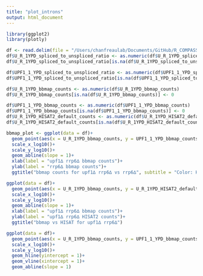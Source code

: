 ```yaml
---
title: "plot_introns"
output: html_document
---
```


```r
library(ggplot2)
library(plotly)
```

```r
df <- read.delim(file = "/Users/chanfreaulab/Documents/GitHub/R_COMPASS_filtering/merged_compass_datasets/full_upf1_rrp6", sep = "" ,header = TRUE, stringsAsFactors = FALSE)
df$U_R_1YPD_spliced_to_unspliced_ratio <- as.numeric(df$U_R_1YPD_spliced_to_unspliced_ratio)
df$U_R_1YPD_spliced_to_unspliced_ratio[is.na(df$U_R_1YPD_spliced_to_unspliced_ratio)] <- 0

df$UPF1_1_YPD_spliced_to_unspliced_ratio <- as.numeric(df$UPF1_1_YPD_spliced_to_unspliced_ratio)
df$UPF1_1_YPD_spliced_to_unspliced_ratio[is.na(df$UPF1_1_YPD_spliced_to_unspliced_ratio)] <- 0

df$U_R_1YPD_bbmap_counts <- as.numeric(df$U_R_1YPD_bbmap_counts)
df$U_R_1YPD_bbmap_counts[is.na(df$U_R_1YPD_bbmap_counts)] <- 0

df$UPF1_1_YPD_bbmap_counts <- as.numeric(df$UPF1_1_YPD_bbmap_counts)
df$UPF1_1_YPD_bbmap_counts[is.na(df$UPF1_1_YPD_bbmap_counts)] <- 0
df$U_R_1YPD_HISAT2_default_counts <- as.numeric(df$U_R_1YPD_HISAT2_default_counts)
df$U_R_1YPD_HISAT2_default_counts[is.na(df$U_R_1YPD_HISAT2_default_counts)] <- 0
```

```r
bbmap_plot <- ggplot(data = df)+
  geom_point(aes(x = U_R_1YPD_bbmap_counts, y = UPF1_1_YPD_bbmap_counts, color = V37))+
  scale_x_log10()+
  scale_y_log10()+
  geom_abline(slope = 1)+
  xlab(label = "upf1∆ rrp6∆ bbmap counts")+
  ylab(label = "rrp6∆ bbmap counts")+
  ggtitle("bbmap counts for upf1∆ rrp6∆ vs rrp6∆", subtitle = "Color: Has YTRAY branch point?")
```

```r
ggplot(data = df)+
  geom_point(aes(x = U_R_1YPD_bbmap_counts, y = U_R_1YPD_HISAT2_default_counts, color = V37))+
  scale_x_log10()+
  scale_y_log10()+
  geom_abline(slope = 1)+
  xlab(label = "upf1∆ rrp6∆ bbmap counts")+
  ylab(label = "upf1∆ rrp6∆ HISAT2 counts")+
  ggtitle("bbmap vs HISAT for upf1∆ rrp6∆")
```

```r
ggplot(data = df)+
  geom_point(aes(x = U_R_1YPD_bbmap_counts, y = UPF1_1_YPD_bbmap_counts, color = V37))+
  scale_x_log10()+
  scale_y_log10()+
  geom_hline(yintercept = 1)+
  geom_vline(xintercept = 1)+
  geom_abline(slope = 1)
```

